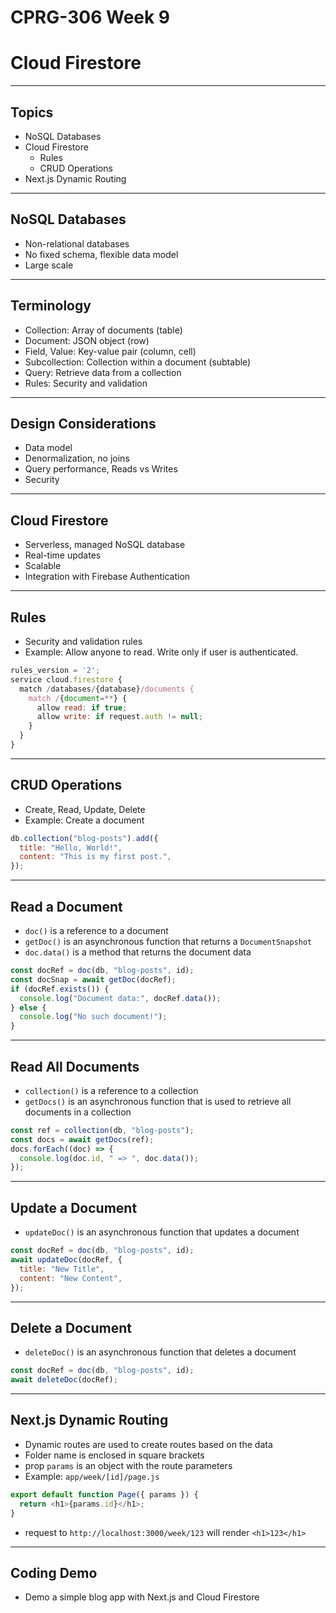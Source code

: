 # CPRG-306 Week 9

# Cloud Firestore

---

## Topics

- NoSQL Databases
- Cloud Firestore
  - Rules
  - CRUD Operations
- Next.js Dynamic Routing

---

## NoSQL Databases

- Non-relational databases
- No fixed schema, flexible data model
- Large scale

---

## Terminology

- Collection: Array of documents (table)
- Document: JSON object (row)
- Field, Value: Key-value pair (column, cell)
- Subcollection: Collection within a document (subtable)
- Query: Retrieve data from a collection
- Rules: Security and validation

---

## Design Considerations

- Data model
- Denormalization, no joins
- Query performance, Reads vs Writes
- Security

---

## Cloud Firestore

- Serverless, managed NoSQL database
- Real-time updates
- Scalable
- Integration with Firebase Authentication

---

## Rules

- Security and validation rules
- Example: Allow anyone to read. Write only if user is authenticated.

```javascript
rules_version = '2';
service cloud.firestore {
  match /databases/{database}/documents {
    match /{document=**} {
      allow read: if true;
      allow write: if request.auth != null;
    }
  }
}
```

---

## CRUD Operations

- Create, Read, Update, Delete
- Example: Create a document

```javascript
db.collection("blog-posts").add({
  title: "Hello, World!",
  content: "This is my first post.",
});
```

---

## Read a Document

- `doc()` is a reference to a document
- `getDoc()` is an asynchronous function that returns a `DocumentSnapshot`
- `doc.data()` is a method that returns the document data

```javascript
const docRef = doc(db, "blog-posts", id);
const docSnap = await getDoc(docRef);
if (docRef.exists()) {
  console.log("Document data:", docRef.data());
} else {
  console.log("No such document!");
}
```

---

## Read All Documents

- `collection()` is a reference to a collection
- `getDocs()` is an asynchronous function that is used to retrieve all documents in a collection

```javascript
const ref = collection(db, "blog-posts");
const docs = await getDocs(ref);
docs.forEach((doc) => {
  console.log(doc.id, " => ", doc.data());
});
```

---

## Update a Document

- `updateDoc()` is an asynchronous function that updates a document

```javascript
const docRef = doc(db, "blog-posts", id);
await updateDoc(docRef, {
  title: "New Title",
  content: "New Content",
});
```

---

## Delete a Document

- `deleteDoc()` is an asynchronous function that deletes a document

```javascript
const docRef = doc(db, "blog-posts", id);
await deleteDoc(docRef);
```

---

## Next.js Dynamic Routing

- Dynamic routes are used to create routes based on the data
- Folder name is enclosed in square brackets
- prop `params` is an object with the route parameters
- Example: `app/week/[id]/page.js`

```javascript
export default function Page({ params }) {
  return <h1>{params.id}</h1>;
}
```

- request to `http://localhost:3000/week/123` will render `<h1>123</h1>`

---

## Coding Demo

- Demo a simple blog app with Next.js and Cloud Firestore
